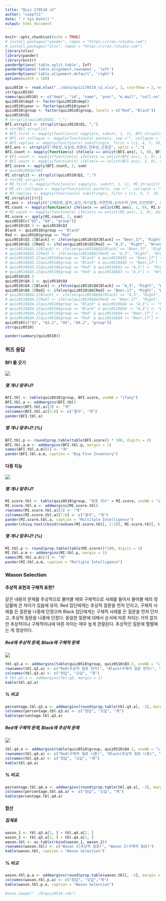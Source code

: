 ```yaml
---
title: "Quiz 170510 v2"
author: "coop711"
date: "`r Sys.Date()`"
output: html_document
---
```


```r
knitr::opts_chunk$set(echo = TRUE)
# install.packages("pander", repos = "https://cran.rstudio.com")
# install.packages("xlsx", repos = "https://cran.rstudio.com")
library(xlsx)
library(pander)
library(knitr)
panderOptions('table.split.table', Inf)
panderOptions('table.alignment.rownames', 'left')
panderOptions('table.alignment.default', 'right')
options(width = 180)
```

```r
quiz0510 <- read.xlsx("../data/quiz170510_v2.xlsx", 1, startRow = 2, endRow = 161, colIndex = c(3:7, 9:14), colClasses = c(rep("character", 11)), stringsAsFactors = FALSE)
str(quiz0510)
names(quiz0510) <- c("dept", "id", "name", "year", "e.mail", "cell.no", "Q1", "Q2", "Q3", "Q4", "group")
quiz0510$dept <- factor(quiz0510$dept)
quiz0510$year <- factor(quiz0510$year)
quiz0510$group <- factor(quiz0510$group, levels = c("Red", "Black"))
quiz0510$Q1
# strsplit(quiz0510$Q1, ",")
BFI.strsplit <- strsplit(quiz0510$Q1, ",")
# str(BFI.strsplit)
# BFI.first <- mapply(function(x) sapply(x, substr, 1, 1), BFI.strsplit)
# BFI.str.collapse <- mapply(function(x) paste(x, sep ="", collapse = ""), BFI.strsplit)
# BFI.replies <- mapply(function(x) substring(x, first = c(1, 4, 7, 10, 13), last = c(1, 4, 7, 10, 13)), BFI.str.collapse)
BFI.ans <- strsplit("개방성,성실성,외향성,친화성,신경성", split = ",")
BFI.count <- mapply(function(x) ifelse(x == unlist(BFI.ans), 1, 0), BFI.strsplit)
# BFI.count <- mapply(function(x) ifelse(x == unlist(BFI.ans), 1, 0), BFI.first)
# BFI.count <- mapply(function(x) ifelse(x == unlist(BFI.ans), 1, 0), data.frame(BFI.replies))
BFI.score <- apply(BFI.count, 2, sum)
# quiz0510$Q2[49]
MI.strsplit <- strsplit(quiz0510$Q2, ",")
# str(MI.strsplit)
# MI.first <- mapply(function(x) sapply(x, substr, 1, 1), MI.strsplit)
# MI.str.collapse <- mapply(function(x) paste(x, sep ="", collapse = ""), MI.strsplit)
# MI.replies <- mapply(function(x) substring(x, first = c(1, 4, 7, 10, 13), last = c(1, 4, 7, 10, 13)), MI.str.collapse)
MI.strsplit[[49]]
MI.ans <- strsplit("신체운동,음악,공간,자기성찰,자연친화,논리수학,언어,인간친화", split = ",")
MI.count <- mapply(function(x) ifelse(x == unlist(MI.ans), 1, 0), MI.strsplit)
# MI.count <- mapply(function(x) ifelse(x == unlist(MI.ans), 1, 0), data.frame(MI.replies))
MI.score <- apply(MI.count, 2, sum)
quiz0510[c("Q3", "Q4", "group")]
quiz0510$Q3.2 <- quiz0510$Q3
Black <- quiz0510$group == "Black"
Red <- quiz0510$group == "Red"
quiz0510$Q3.2[Black] <- ifelse(quiz0510$Q3[Black] == "Beer,17", "Right", "Wrong")
quiz0510$Q3.2[Red] <- ifelse(quiz0510$Q3[Red] == "A,3", "Right", "Wrong")
# quiz0510$Q3.2[Black] <- ifelse(quiz0510$Q3[Black] == "Beer,17", "Right", "Wrong")
# quiz0510$Q3.2[Red] <- ifelse(quiz0510$Q3[Red] == "A,3", "Right", "Wrong")
# quiz0510$Q3.2[quiz0510$group == "Black" & quiz0510$Q3 == "Beer,17"] <- "Right"
# quiz0510$Q3.2[quiz0510$group == "Black" & quiz0510$Q3 != "Beer,17"] <- "Wrong"
# quiz0510$Q3.2[quiz0510$group == "Red" & quiz0510$Q3 == "A,3"] <- "Right"
# quiz0510$Q3.2[quiz0510$group == "Red" & quiz0510$Q3 != "A,3"] <- "Wrong"
quiz0510$Q3.2
quiz0510$Q4.2 <- quiz0510$Q4
quiz0510$Q4.2[Black] <- ifelse(quiz0510$Q4[Black] == "A,3", "Right", "Wrong")
quiz0510$Q4.2[Red] <- ifelse(quiz0510$Q4[Red] == "Beer,17", "Right", "Wrong")
# quiz0510$Q4.2[Black] <- ifelse(quiz0510$Q4[Black] == "A,3", "Right", "Wrong")
# quiz0510$Q4.2[Red] <- ifelse(quiz0510$Q4[Red] == "Beer,17", "Right", "Wrong")
# quiz0510$Q4.2[quiz0510$group == "Black" & quiz0510$Q4 == "A,3"] <- "Right"
# quiz0510$Q4.2[quiz0510$group == "Black" & quiz0510$Q4 != "A,3"] <- "Wrong"
# quiz0510$Q4.2[quiz0510$group == "Red" & quiz0510$Q4 == "Beer,17"] <- "Right"
# quiz0510$Q4.2[quiz0510$group == "Red" & quiz0510$Q4 != "Beer,17"] <- "Wrong"
quiz0510[c("Q3", "Q3.2", "Q4", "Q4.2", "group")]
str(quiz0510)
```

```r
pander(summary(quiz0510))
```

### 퀴즈 응답

#### BFI 줄 긋기

![](../pics/Quiz170510_Q1.png)

##### 몇 개나 맞추나?

```r
BFI.tbl <- table(quiz0510$group, BFI.score, useNA = "ifany")
BFI.tbl.a <- addmargins(BFI.tbl)
rownames(BFI.tbl.a)[3] <- "계" 
colnames(BFI.tbl.a)[5:6] <- c("결석", "계")
pander(BFI.tbl.a)
```

##### 몇 개나 맞추나? (%)

```r
BFI.tbl.p <- round(prop.table(table(BFI.score)) * 100, digits = 2)
BFI.tbl.a.m <- addmargins(BFI.tbl.p, margin = 1)
names(BFI.tbl.a.m)[5] <- "계"
pander(BFI.tbl.a.m, caption = "Big Five Inventory")
```

#### 다중 지능

![](../pics/Quiz170510_Q2.png)

##### 몇 개나 맞추나?

```r
MI.score.tbl <- table(quiz0510$group, "맞춘 갯수" = MI.score, useNA = "ifany")
MI.score.tbl.a <- addmargins(MI.score.tbl)
rownames(MI.score.tbl.a)[3] <- "계"
colnames(MI.score.tbl.a)[7:8] <- c("결석", "계")
pander(MI.score.tbl.a, caption = "Multitple Intelligence")
pander(chisq.test(cbind(rowSums(MI.score.tbl[, 1:5]), MI.score.tbl[, 6:7])))
```

##### 몇 개나 맞추나? (%)

```r
MI.tbl.p <- round(prop.table(table(MI.score))*100, digits = 2)
MI.tbl.a.m <- addmargins(MI.tbl.p, margin = 1)
names(MI.tbl.a.m)[7] <- "계"
pander(MI.tbl.a.m, caption = "Multiple Intelligence")
```

### Wason Selection

#### 추상적 표현과 구체적 표현?

같은 내용의 문제를 추상적으로 물어볼 때와 구체적으로 사례를 들어서 물어볼 때의 정답률에 큰 차이가 있음에 유의. Red 집단에게는 추상적 질문을 먼저 던지고, 구체적 사례를 든 질문을 나중에 던졌으며 Black 집단에게는 구체적 사례를 든 질문을 먼저 던지고, 추상적 질문을 나중에 던졌다. 동일한 질문에 대해서 순서에 따른 차이는 거의 없지만 추상적이냐 구체적이냐에 따른 차이는 매우 높게 관찰된다. 추상적인 질문에 쩔쩔매는 게 정상이다.

##### Red에 추상적 문제, Black에 구체적 문제 

![](../pics/Wason_Selection_1.png)

```r
tbl.q3.a <- addmargins(table(quiz0510$group, quiz0510$Q3.2, useNA = "ifany"), margin = 1)
rownames(tbl.q3.a) <- c("Red(추상적 질문 먼저)", "Black(구체적 질문 먼저)", "계") 
colnames(tbl.q3.a) <- c("정답", "오답", "계")
# tbl.q3.a <- addmargins(tbl.q3, margin = 1)
kable(tbl.q3.a)
```

##### % 비교  

```r
percentage.tbl.q3.a <- addmargins(round(prop.table(tbl.q3.a[, -3], margin = 1)*100, digits = 1))[1:2, ]
colnames(percentage.tbl.q3.a) <- c("정답", "오답", "계")
kable(percentage.tbl.q3.a)
```

##### Red에 구체적 문제, Black에 추상적 문제 

![](../pics/Wason_selection_2.png)

```r
tbl.q4.a <- addmargins(table(quiz0510$group, quiz0510$Q4.2, useNA = "ifany"), margin = 1)
rownames(tbl.q4.a) <- c("Red(구체적 질문 나중)", "Black(추상적 질문 나중)", "계")
colnames(tbl.q4.a) <- c("정답", "오답", "계")
kable(tbl.q4.a)
```

##### % 비교.  

```r
percentage.tbl.q4.a <- addmargins(round(prop.table(tbl.q4.a[, -3], margin = 1)*100, digits = 1))[1:2, ]
colnames(percentage.tbl.q4.a) <- c("정답", "오답", "계")
kable(percentage.tbl.q4.a)
```

#### 합산

##### 집계표

```r
wason_1 <- tbl.q3.a[1, ] + tbl.q4.a[2, ]
wason_2 <- tbl.q3.a[2, ] + tbl.q4.a[1, ]
wason.tbl <- as.table(rbind(wason_1, wason_2))
rownames(wason.tbl) <- c("Wason 1(추상적 질문)", "Wason 2(구체적 질문)")
kable(wason.tbl, caption = "Wason Selection")
```

##### % 비교

```r
wason.tbl.p.a <- addmargins(round(prop.table(wason.tbl[, -3], margin = 1)*100, digits = 1))[1:2, ]
colnames(wason.tbl.p.a) <- c("정답", "오답","계")
kable(wason.tbl.p.a, caption = "Wason Selection")
```

```r
#save.image("../R/quiz0510.rda")
```